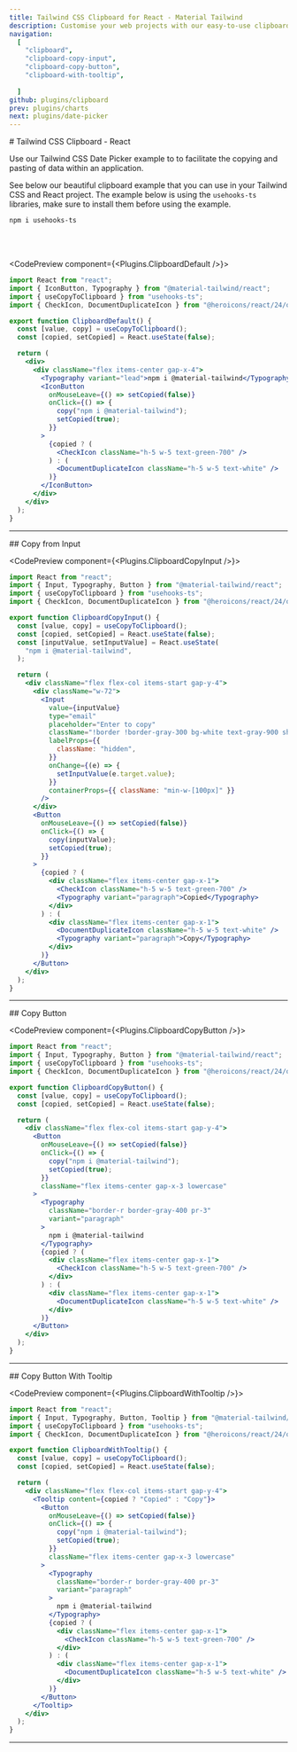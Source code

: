 ```yaml
---
title: Tailwind CSS Clipboard for React - Material Tailwind
description: Customise your web projects with our easy-to-use clipboard example for Tailwind CSS and React using Material Design guidelines.
navigation:
  [
    "clipboard",
    "clipboard-copy-input",
    "clipboard-copy-button",
    "clipboard-with-tooltip",
       
  ]
github: plugins/clipboard
prev: plugins/charts
next: plugins/date-picker
---
```


<DocsTitle href="clipboard">
# Tailwind CSS Clipboard - React
</DocsTitle>

Use our Tailwind CSS Date Picker example to  to facilitate the copying and pasting of data within an application.

See below our beautiful clipboard example that you can use in your Tailwind CSS and React project. The example below is using the `usehooks-ts`  libraries, make sure to install them before using the example.

```bash
npm i usehooks-ts
```

<br />
<br />

<CodePreview component={<Plugins.ClipboardDefault />}>
```jsx
import React from "react";
import { IconButton, Typography } from "@material-tailwind/react";
import { useCopyToClipboard } from "usehooks-ts";
import { CheckIcon, DocumentDuplicateIcon } from "@heroicons/react/24/outline";

export function ClipboardDefault() {
  const [value, copy] = useCopyToClipboard();
  const [copied, setCopied] = React.useState(false);

  return (
    <div>
      <div className="flex items-center gap-x-4">
        <Typography variant="lead">npm i @material-tailwind</Typography>
        <IconButton
          onMouseLeave={() => setCopied(false)}
          onClick={() => {
            copy("npm i @material-tailwind");
            setCopied(true);
          }}
        >
          {copied ? (
            <CheckIcon className="h-5 w-5 text-green-700" />
          ) : (
            <DocumentDuplicateIcon className="h-5 w-5 text-white" />
          )}
        </IconButton>
      </div>
    </div>
  );
}
```
</CodePreview>

---


<DocsTitle href="clipboard-copy-input">
## Copy from Input  
</DocsTitle>


<CodePreview component={<Plugins.ClipboardCopyInput />}>
```jsx
import React from "react";
import { Input, Typography, Button } from "@material-tailwind/react";
import { useCopyToClipboard } from "usehooks-ts";
import { CheckIcon, DocumentDuplicateIcon } from "@heroicons/react/24/outline";

export function ClipboardCopyInput() {
  const [value, copy] = useCopyToClipboard();
  const [copied, setCopied] = React.useState(false);
  const [inputValue, setInputValue] = React.useState(
    "npm i @material-tailwind",
  );

  return (
    <div className="flex flex-col items-start gap-y-4">
      <div className="w-72">
        <Input
          value={inputValue}
          type="email"
          placeholder="Enter to copy"
          className="!border !border-gray-300 bg-white text-gray-900 shadow-lg shadow-gray-900/5 ring-4 ring-transparent placeholder:text-gray-500 focus:!border-gray-900 focus:!border-t-gray-900 focus:ring-gray-900/10"
          labelProps={{
            className: "hidden",
          }}
          onChange={(e) => {
            setInputValue(e.target.value);
          }}
          containerProps={{ className: "min-w-[100px]" }}
        />
      </div>
      <Button
        onMouseLeave={() => setCopied(false)}
        onClick={() => {
          copy(inputValue);
          setCopied(true);
        }}
      >
        {copied ? (
          <div className="flex items-center gap-x-1">
            <CheckIcon className="h-5 w-5 text-green-700" />
            <Typography variant="paragraph">Copied</Typography>
          </div>
        ) : (
          <div className="flex items-center gap-x-1">
            <DocumentDuplicateIcon className="h-5 w-5 text-white" />
            <Typography variant="paragraph">Copy</Typography>
          </div>
        )}
      </Button>
    </div>
  );
}
```
</CodePreview>

---


<DocsTitle href="clipboard-copy-button">
## Copy Button  
</DocsTitle>


<CodePreview component={<Plugins.ClipboardCopyButton />}>
```jsx
import React from "react";
import { Input, Typography, Button } from "@material-tailwind/react";
import { useCopyToClipboard } from "usehooks-ts";
import { CheckIcon, DocumentDuplicateIcon } from "@heroicons/react/24/outline";

export function ClipboardCopyButton() {
  const [value, copy] = useCopyToClipboard();
  const [copied, setCopied] = React.useState(false);

  return (
    <div className="flex flex-col items-start gap-y-4">
      <Button
        onMouseLeave={() => setCopied(false)}
        onClick={() => {
          copy("npm i @material-tailwind");
          setCopied(true);
        }}
        className="flex items-center gap-x-3 lowercase"
      >
        <Typography
          className="border-r border-gray-400 pr-3"
          variant="paragraph"
        >
          npm i @material-tailwind
        </Typography>
        {copied ? (
          <div className="flex items-center gap-x-1">
            <CheckIcon className="h-5 w-5 text-green-700" />
          </div>
        ) : (
          <div className="flex items-center gap-x-1">
            <DocumentDuplicateIcon className="h-5 w-5 text-white" />
          </div>
        )}
      </Button>
    </div>
  );
}
```
</CodePreview>

---



<DocsTitle href="clipboard-with-tooltip">
## Copy Button With Tooltip 
</DocsTitle>


<CodePreview component={<Plugins.ClipboardWithTooltip />}>
```jsx
import React from "react";
import { Input, Typography, Button, Tooltip } from "@material-tailwind/react";
import { useCopyToClipboard } from "usehooks-ts";
import { CheckIcon, DocumentDuplicateIcon } from "@heroicons/react/24/outline";

export function ClipboardWithTooltip() {
  const [value, copy] = useCopyToClipboard();
  const [copied, setCopied] = React.useState(false);

  return (
    <div className="flex flex-col items-start gap-y-4">
      <Tooltip content={copied ? "Copied" : "Copy"}>
        <Button
          onMouseLeave={() => setCopied(false)}
          onClick={() => {
            copy("npm i @material-tailwind");
            setCopied(true);
          }}
          className="flex items-center gap-x-3 lowercase"
        >
          <Typography
            className="border-r border-gray-400 pr-3"
            variant="paragraph"
          >
            npm i @material-tailwind
          </Typography>
          {copied ? (
            <div className="flex items-center gap-x-1">
              <CheckIcon className="h-5 w-5 text-green-700" />
            </div>
          ) : (
            <div className="flex items-center gap-x-1">
              <DocumentDuplicateIcon className="h-5 w-5 text-white" />
            </div>
          )}
        </Button>
      </Tooltip>
    </div>
  );
}
```
</CodePreview>

---